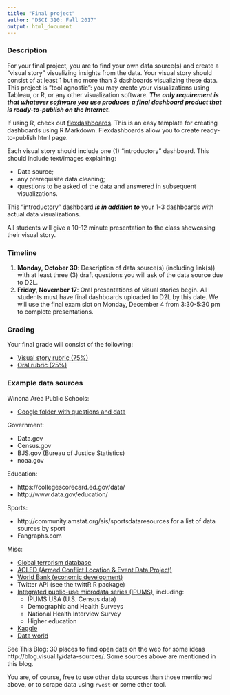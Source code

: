 ```yaml
---
title: "Final project"
author: "DSCI 310: Fall 2017"
output: html_document
---
```


### Description

For your final project, you are to find your own data source(s) and create a "visual story" visualizing insights from the data.  Your visual story should consist of at least 1 but no more than 3 dashboards visualizing these data.  This project is "tool agnostic": you may create your visualizations using Tableau, or R, or any other visualization software.  ***The only requirement is that whatever software you use produces a final dashboard product that is ready-to-publish on the Internet.*** 


If using R, check out [flexdashboards](http://rmarkdown.rstudio.com/flexdashboard/index.html).  This is an easy template for creating dashboards using R Markdown.  Flexdashboards allow you to create ready-to-publish html page.

Each visual story should include one (1) "introductory" dashboard.  This should include text/images explaining:

 * Data source;
 * any prerequisite data cleaning;
 * questions to be asked of the data and answered in subsequent visualizations.

This "introductory" dashboard ***is in addition to*** your 1-3 dashboards with actual data visualizations.

All students will give a 10-12 minute presentation to the class showcasing their visual story.


### Timeline

1. **Monday, October 30**: Description of data source(s) (including link(s)) with at least three (3) draft questions you will ask of the data source due to D2L.
2. **Friday, November 17**: Oral presentations of visual stories begin.  All students must have final dashboards uploaded to D2L by this date.  We will use the final exam slot on Monday, December 4 from 3:30-5:30 pm to complete presentations.




### Grading

Your final grade will consist of the following:

* [Visual story rubric (75%)](https://www.dropbox.com/s/6seigmxr2f3pef6/Fall%202017%20Rubric.docx?dl=0)
* [Oral rubric (25%)](https://www.dropbox.com/s/htstmyy49j2esu3/Oral%20Rubric.docx?dl=0)





### Example data sources


Winona Area Public Schools:

* [Google folder with questions and data](https://drive.google.com/open?id=0BzinIRj-gi7tYm5JWmxUdFBVYzQ)

Government:

* Data.gov
* Census.gov
* BJS.gov (Bureau of Justice Statistics)
* noaa.gov

Education:  

* https://collegescorecard.ed.gov/data/  
* http://www.data.gov/education/   


Sports:

* http://community.amstat.org/sis/sportsdataresources for a list of data sources by sport  
* Fangraphs.com   

Misc:

* [Global terrorism database](http://www.start.umd.edu/gtd/)  
* [ACLED (Armed Conflict Location & Event Data Project)](http://www.acleddata.com/)  
* [World Bank (economic development)](http://data.worldbank.org/)  
* Twitter API (see the twittR R package)  
* [Integrated public-use microdata series (IPUMS)](https://www.ipums.org/), including:
    - IPUMS USA (U.S. Census data)
    - Demographic and Health Surveys
    - National Health Interview Survey
    - Higher education
* [Kaggle](https://www.kaggle.com/)
* [Data world](https://data.world/)

See This Blog: 30 places to find open data on the web for some ideas http://blog.visual.ly/data-sources/.  Some sources above are mentioned in this blog.

You are, of course, free to use other data sources than those mentioned above, or to scrape data using `rvest` or some other tool.
